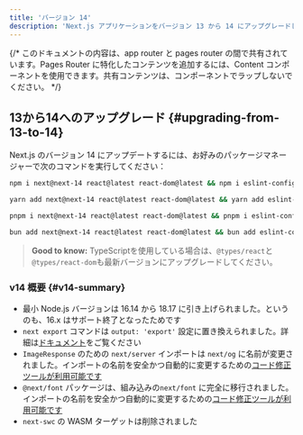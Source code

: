 ```yaml
---
title: 'バージョン 14'
description: 'Next.js アプリケーションをバージョン 13 から 14 にアップグレードします。'
---
```


{/* このドキュメントの内容は、app router と pages router の間で共有されています。Pages Router に特化したコンテンツを追加するには、<PagesOnly>Content</PagesOnly> コンポーネントを使用できます。共有コンテンツは、コンポーネントでラップしないでください。 */}

## 13から14へのアップグレード {#upgrading-from-13-to-14}

Next.js のバージョン 14 にアップデートするには、お好みのパッケージマネージャーで次のコマンドを実行してください：

```bash title="Terminal"
npm i next@next-14 react@latest react-dom@latest && npm i eslint-config-next@next-14 -D
```

```bash title="Terminal"
yarn add next@next-14 react@latest react-dom@latest && yarn add eslint-config-next@next-14 -D
```

```bash title="Terminal"
pnpm i next@next-14 react@latest react-dom@latest && pnpm i eslint-config-next@next-14 -D
```

```bash title="Terminal"
bun add next@next-14 react@latest react-dom@latest && bun add eslint-config-next@next-14 -D
```

> **Good to know:** TypeScriptを使用している場合は、`@types/react`と`@types/react-dom`も最新バージョンにアップグレードしてください。

### v14 概要 {#v14-summary}

- 最小 Node.js バージョンは 16.14 から 18.17 に引き上げられました。というのも、16.x はサポート終了となったためです
- `next export` コマンドは `output: 'export'` 設定に置き換えられました。詳細は[ドキュメント](https://nextjs.org/docs/app/building-your-application/deploying/static-exports)をご覧ください
- `ImageResponse` のための `next/server` インポートは `next/og` に名前が変更されました。インポートの名前を安全かつ自動的に変更するための[コード修正ツールが利用可能です](/docs/app/building-your-application/upgrading/codemods#next-og-import)
- `@next/font` パッケージは、組み込みの`next/font` に完全に移行されました。インポートの名前を安全かつ自動的に変更するための[コード修正ツールが利用可能です](/docs/app/building-your-application/upgrading/codemods#built-in-next-font)
- `next-swc` の WASM ターゲットは削除されました
